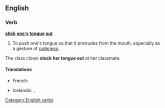 ==English==

===Verb===
'''[[stick]] [[one]][['s]] [[tongue]] [[out]]'''

# To push one's tongue so that it protrudes from the mouth, especially as a gesture of [[rudeness]].
The class clown '''stuck her tongue out''' at her classmate.
====Translations====
{{trans-top|to push one's tongue out}}
* French: {{t+|fr|tirer la langue}}
{{trans-mid}}
* Icelandic: {{t+|is|ulla}}, {{t+|is|reka út úr sér tunguna}}
{{trans-bottom}}

[[Category:English verbs]]